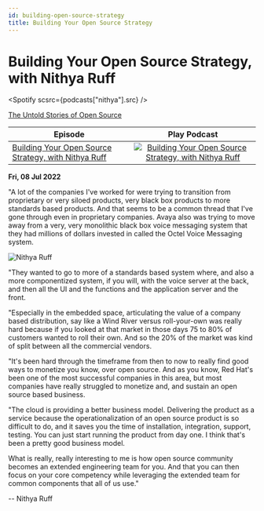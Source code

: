 ```yaml
---
id: building-open-source-strategy
title: Building Your Open Source Strategy
---
```



# Building Your Open Source Strategy, with Nithya Ruff

<Spotify scsrc={podcasts["nithya"].src} />

[The Untold Stories of Open Source](https://untold-stories-of-open-source.captivate.fm/spotify)

| Episode                                                                                                         |                                                                                             Play Podcast                                                                                             |
| --------------------------------------------------------------------------------------------------------------- | :--------------------------------------------------------------------------------------------------------------------------------------------------------------------------------------------------: |
| [Building Your Open Source Strategy, with Nithya Ruff](https://open.spotify.com/episode/47Ea6XOrwyFJ1dYZnzgR7G) | [![Building Your Open Source Strategy, with Nithya Ruff](../images/podcast-mic.png "Building Your Open Source Strategy, with Nithya Ruff")](https://open.spotify.com/episode/47Ea6XOrwyFJ1dYZnzgR7G) |

**Fri, 08 Jul 2022**

"A lot of the companies I've worked for were trying to transition from proprietary or very siloed products, very black box products to more standards based products. And that seems to be a common thread that I've gone through even in proprietary companies. Avaya also was trying to move away from a very, very monolithic black box voice messaging system that they had millions of dollars invested in called the Octel Voice Messaging system.

![Nithya Ruff](../images/headshots/nithya-ruff.jpeg "Nithya Ruff")

"They wanted to go to more of a standards based system where, and also a more componentized system, if you will, with the voice server at the back, and then all the UI and the functions and the application server and the front.

"Especially in the embedded space, articulating the value of a company based distribution, say like a Wind River versus roll-your-own was really hard because if you looked at that market in those days 75 to 80% of customers wanted to roll their own. And so the 20% of the market was kind of split between all the commercial vendors.

"It's been hard through the timeframe from then to now to really find good ways to monetize you know, over open source. And as you know, Red Hat's been one of the most successful companies in this area, but most companies have really struggled to monetize and, and sustain an open source based business.

"The cloud is providing a better business model. Delivering the product as a service because the operationalization of an open source product is so difficult to do, and it saves you the time of installation, integration, support, testing. You can just start running the product from day one. I think that's been a pretty good business model.

What is really, really interesting to me is how open source community becomes an extended engineering team for you. And that you can then focus on your core competency while leveraging the extended team for common components that all of us use."

-- Nithya Ruff
